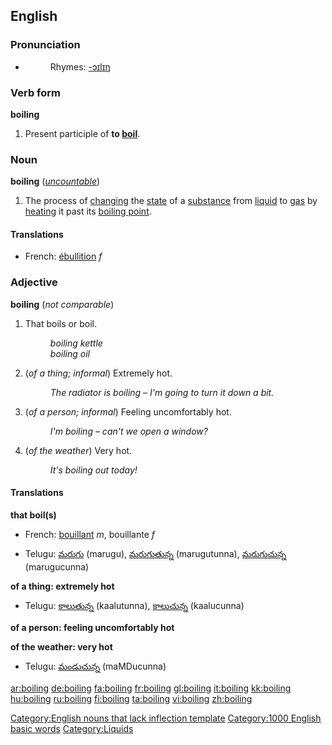 ==English==

===Pronunciation===
*{{audio|en-us-boiling.ogg|Audio (US)}}
*:Rhymes: [[Rhymes:English:-ɔɪlɪŋ|-ɔɪlɪŋ]]

===Verb form===
'''boiling'''

# Present participle of '''to [[boil]]'''.

===Noun===
'''boiling''' (''[[uncountable]]'')
#The process of [[change|changing]] the [[state]] of a [[substance]] from [[liquid]] to [[gas]] by [[heat]]ing it past its [[boiling point]].
====Translations====
*French: [[ébullition]] ''f''

===Adjective===
'''boiling''' (''not comparable'')

#That boils or boil.
#:''boiling kettle''
#:''boiling oil''
#(''of a thing; informal'') Extremely hot.
#:''The radiator is boiling &ndash; I'm going to turn it down a bit.''
#(''of a person; informal'') Feeling uncomfortably hot.
#:''I'm boiling &ndash; can't we open a window?''
#(''of the weather'') Very hot.
#:''It's boiling out today!''

====Translations====
'''that boil(s)'''
{{top}}
*French: [[bouillant]] ''m'', bouillante ''f''
{{mid}}
*Telugu: [[మరుగు]] (marugu), [[మరుగుతున్న]] (marugutunna), [[మరుగుచున్న]] (marugucunna)
{{bottom}}

'''of a thing: extremely hot'''
{{top}}
{{mid}}
*Telugu: [[కాలుతున్న]] (kaalutunna), [[కాలుచున్న]] (kaalucunna)
{{bottom}}

'''of a person: feeling uncomfortably hot'''
{{top}}
{{mid}}

{{bottom}}

'''of the weather: very hot'''
{{top}}
{{mid}}
*Telugu: [[మండుచున్న]] (maMDucunna)
{{bottom}}

[[Category:English nouns that lack inflection template]]
[[Category:1000 English basic words]]
[[Category:Liquids]]

[[ar:boiling]]
[[de:boiling]]
[[fa:boiling]]
[[fr:boiling]]
[[gl:boiling]]
[[it:boiling]]
[[kk:boiling]]
[[hu:boiling]]
[[ru:boiling]]
[[fi:boiling]]
[[ta:boiling]]
[[vi:boiling]]
[[zh:boiling]]